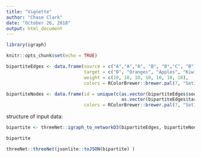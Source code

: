```yaml
---
title: "Vignette"
author: "Chase Clark"
date: "October 26, 2018"
output: html_document
---
```

```r
library(igraph)
```

```r
knitr::opts_chunk$set(echo = TRUE)
```


```r
bipartiteEdges <- data.frame(source = c("A","A","A", "B", "B","C", "B"),
                             target = c("B", "Oranges", "Apples", "Kiwis", "Bananas", "A", "A" ),
                             weight = c(10, 10, 10, 10, 10, 10, 10),
                             colors = RColorBrewer::brewer.pal(7, "Set1"))

bipartiteNodes <- data.frame(id = unique(c(as.vector(bipartiteEdges$source),
                                           as.vector(bipartiteEdges$target))),
                             colors = RColorBrewer::brewer.pal(7, "Set1"))


```

structure of input data:
```r
bipartite <- threeNet::igraph_to_networkD3(bipartiteEdges, bipartiteNodes)

bipartite
```


```r
threeNet::threeNet(jsonlite::toJSON(bipartite) )

```

